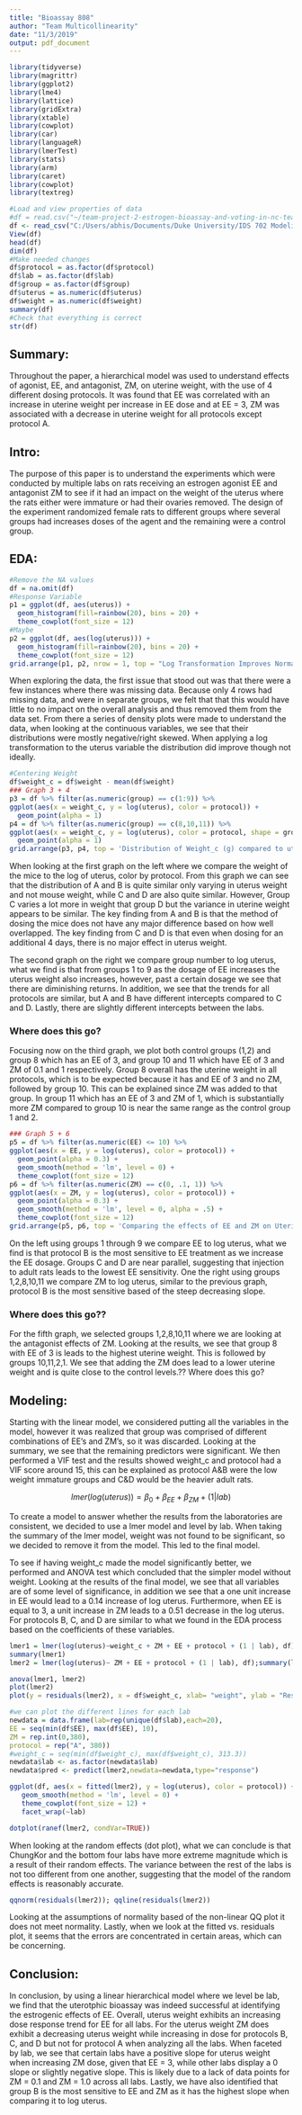 ---
title: "Bioassay 808"
author: "Team Multicollinearity"
date: "11/3/2019"
output: pdf_document
---
```{r, libraries, include = FALSE, echo = FALSE}
library(tidyverse)
library(magrittr)
library(ggplot2)
library(lme4)
library(lattice)
library(gridExtra)
library(xtable)
library(cowplot)
library(car)
library(languageR)
library(lmerTest)
library(stats)
library(arm)
library(caret)
library(cowplot)
library(textreg)
```

```{r, Load, include=FALSE, echo = FALSE}
#Load and view properties of data
#df = read.csv("~/team-project-2-estrogen-bioassay-and-voting-in-nc-team-multicollinearity/Data/bioassay.txt", header = T, sep = ' ', na.strings =".")
df <- read_csv("C:/Users/abhis/Documents/Duke University/IDS 702 Modeling and Representation of Data/bioassay.csv")
View(df)
head(df)
dim(df)
#Make needed changes
df$protocol = as.factor(df$protocol)
df$lab = as.factor(df$lab)
df$group = as.factor(df$group)
df$uterus = as.numeric(df$uterus)
df$weight = as.numeric(df$weight)
summary(df)
#Check that everything is correct
str(df)
```

## Summary:
Throughout the paper, a hierarchical model was used to understand effects of agonist, EE, and antagonist, ZM, on uterine weight, with the use of 4 different dosing protocols. It was found that EE was correlated with an increase in uterine weight per increase in EE dose and at EE = 3, ZM was associated with a decrease in uterine weight for all protocols except protocol A.    

## Intro:
The purpose of this paper is to understand the experiments which were conducted by multiple labs on rats receiving an estrogen agonist EE and antagonist ZM to see if it had an impact on the weight of the uterus where the rats either were immature or had their ovaries removed. The design of the experiment randomized female rats to different groups where several groups had increases doses of the agent and the remaining were a control group.  

## EDA:
  
```{r EDA, include = TRUE, echo = FALSE, fig.width=10, fig.height=4, }
#Remove the NA values
df = na.omit(df)
#Response Variable 
p1 = ggplot(df, aes(uterus)) +
  geom_histogram(fill=rainbow(20), bins = 20) + 
  theme_cowplot(font_size = 12)
#Maybe
p2 = ggplot(df, aes(log(uterus))) +
  geom_histogram(fill=rainbow(20), bins = 20) + 
  theme_cowplot(font_size = 12)
grid.arrange(p1, p2, nrow = 1, top = "Log Transformation Improves Normality")
```

When exploring the data, the first issue that stood out was that there were a few instances where there was missing data. Because only 4 rows had missing data, and were in separate groups, we felt that that this would have little to no impact on the overall analysis and thus removed them from the data set. From there a series of density plots were made to understand the data, when looking at the continuous variables, we see that their distributions were mostly negative/right skewed. When applying a log transformation to the uterus variable the distribution did improve though not ideally.    

```{r, EDA2, include=T, echo=F, fig.width=10, fig.height=4, warning=F}
#Centering Weight
df$weight_c = df$weight - mean(df$weight)
### Graph 3 + 4 
p3 = df %>% filter(as.numeric(group) == c(1:9)) %>%
ggplot(aes(x = weight_c, y = log(uterus), color = protocol)) +
  geom_point(alpha = 1) 
p4 = df %>% filter(as.numeric(group) == c(8,10,11)) %>%
ggplot(aes(x = weight_c, y = log(uterus), color = protocol, shape = group)) +
  geom_point(alpha = 1) 
grid.arrange(p3, p4, top = 'Distribution of Weight_c (g) compared to uterus weight (mg)', nrow = 1)
```


When looking at the first graph on the left where we compare the weight of the mice to the log of uterus, color by protocol. From this graph we can see that the distribution of A and B is quite similar only varying in uterus weight and not mouse weight, while C and D are also quite similar. However, Group C varies a lot more in weight that group D but the variance in uterine weight appears to be similar. The key finding from A and B is that the method of dosing the mice does not have any major difference based on how well overlapped. The key finding from C and D is that even when dosing for an additional 4 days, there is no major effect in uterus weight.  

The second graph on the right we compare group number to log uterus, what we find is that from groups 1 to 9 as the dosage of EE increases the uterus weight also increases, however, past a certain dosage we see that there are diminishing returns. In addition, we see that the trends for all protocols are similar, but A and B have different intercepts compared to C and D. Lastly, there are slightly different intercepts between the labs.    

### Where does this go?
Focusing now on the third graph, we plot both control groups (1,2) and group 8 which has an EE of 3, and group 10 and 11 which have EE of 3 and ZM of 0.1 and 1 respectively. Group 8 overall has the uterine weight in all protocols, which is to be expected because it has and EE of 3 and no ZM, followed by group 10. This can be explained since ZM was added to that group. In group 11 which has an EE of 3 and ZM of 1, which is substantially more ZM compared to group 10 is near the same range as the control group 1 and 2.  

```{r, Plots, include=T, echo=F, fig.width=10, fig.height=4, warning=F}
### Graph 5 + 6
p5 = df %>% filter(as.numeric(EE) <= 10) %>%
ggplot(aes(x = EE, y = log(uterus), color = protocol)) +
  geom_point(alpha = 0.3) +
  geom_smooth(method = 'lm', level = 0) +
  theme_cowplot(font_size = 12)
p6 = df %>% filter(as.numeric(ZM) == c(0, .1, 1)) %>%
ggplot(aes(x = ZM, y = log(uterus), color = protocol)) +
  geom_point(alpha = 0.3) +
  geom_smooth(method = 'lm', level = 0, alpha = .5) +
  theme_cowplot(font_size = 12)
grid.arrange(p5, p6, top = 'Comparing the effects of EE and ZM on Uterine Weight', nrow = 1)
```

On the left using groups 1 through 9 we compare EE to log uterus, what we find is that protocol B is the most sensitive to EE treatment as we increase the EE dosage. Groups C and D are near parallel, suggesting that injection to adult rats leads to the lowest EE sensitivity. One the right using groups 1,2,8,10,11 we compare ZM to log uterus, similar to the previous graph, protocol B is the most sensitive based of the steep decreasing slope.  

### Where does this go??
For the fifth graph, we selected groups 1,2,8,10,11 where we are looking at the antagonist effects of ZM. Looking at the results, we see that group 8 with EE of 3 is leads to the highest uterine weight. This is followed by groups 10,11,2,1. We see that adding the ZM does lead to a lower uterine weight and is quite close to the control levels.?? Where does this go?  


## Modeling:  

Starting with the linear model, we considered putting all the variables in the model, however it was realized that group was comprised of different combinations of EE’s and ZM’s, so it was discarded. Looking at the summary, we see that the remaining predictors were significant. We then performed a VIF test and the results showed weight_c and protocol had a VIF score around 15, this can be explained as protocol A&B were the low weight immature groups and C&D would be the heavier adult rats.

$$lmer(log(uterus)) = \beta_0 + \beta_{EE} +\beta_{ZM} + (1|lab)$$ 

To create a model to answer whether the results from the laboratories are consistent, we decided to use a lmer model and level by lab. When taking the summary of the lmer model, weight was not found to be significant, so we decided to remove it from the model. This led to the final model.  

\begin{table}[ht]
\centering
\begin{tabular}{rrrrrr}
  \hline
 & Coef.Estimate & Coef.Std..Error & Coef.df & Coef.t.value & Coef.Pr...t.. \\ 
  \hline
(Intercept) & 3.61 & 0.04 & 20.31 & 82.07 & 0.00 \\ 
  ZM & -0.51 & 0.03 & 2652.47 & -17.04 & 0.00 \\ 
  EE & 0.14 & 0.00 & 2652.66 & 47.97 & 0.00 \\ 
  protocolB & 0.05 & 0.02 & 2541.05 & 2.14 & 0.03 \\ 
  protocolC & 1.26 & 0.03 & 2478.06 & 47.04 & 0.00 \\ 
  protocolD & 1.26 & 0.03 & 2652.83 & 36.74 & 0.00 \\ 
   \hline
\end{tabular}
\end{table}

To see if having weight_c made the model significantly better, we performed and ANOVA test which concluded that the simpler model without weight. Looking at the results of the final model, we see that all variables are of some level of significance, in addition we see that a one unit increase in EE would lead to a 0.14 increase of log uterus. Furthermore, when EE is equal to 3, a unit increase in ZM leads to a 0.51 decrease in the log uterus. For protocols B, C, and D are similar to what we found in the EDA process based on the coefficients of these variables.  

```{r, b2, include=F, echo=F}
lmer1 = lmer(log(uterus)~weight_c + ZM + EE + protocol + (1 | lab), df)
summary(lmer1)
lmer2 = lmer(log(uterus)~ ZM + EE + protocol + (1 | lab), df);summary(lmer2)

anova(lmer1, lmer2)
plot(lmer2)
plot(y = residuals(lmer2), x = df$weight_c, xlab= "weight", ylab = "Residuals")
```


```{r, b3, include=F, echo=F}
#we can plot the different lines for each lab
newdata = data.frame(lab=rep(unique(df$lab),each=20),
EE = seq(min(df$EE), max(df$EE), 10),
ZM = rep.int(0,380),
protocol = rep("A", 380))
#weight_c = seq(min(df$weight_c), max(df$weight_c), 313.3))
newdata$lab <- as.factor(newdata$lab)
newdata$pred <- predict(lmer2,newdata=newdata,type="response")
```


```{r, include=F, echo=F, fig.width=10, fig.height=4 }
ggplot(df, aes(x = fitted(lmer2), y = log(uterus), color = protocol)) +
   geom_smooth(method = 'lm', level = 0) + 
   theme_cowplot(font_size = 12) +
   facet_wrap(~lab)
```


```{r, include=T, echo=F, fig.width=10, fig.height=4, message=F, results='hide',fig.keep='all'}
dotplot(ranef(lmer2, condVar=TRUE)) 
```

When looking at the random effects (dot plot), what we can conclude is that ChungKor and the bottom four labs have more extreme magnitude which is a result of their random effects. The variance between the rest of the labs is not too different from one another, suggesting that the model of the random effects is reasonably accurate.  

```{r, include=T, echo=F, fig.width=10, fig.height=4}
qqnorm(residuals(lmer2)); qqline(residuals(lmer2))
```

Looking at the assumptions of normality based of the non-linear QQ plot it does not meet normality. Lastly, when we look at the fitted vs. residuals plot, it seems that the errors are concentrated in certain areas, which can be concerning.  


## Conclusion:
In conclusion, by using a linear hierarchical model where we level be lab, we find that the uterotphic bioassay was indeed successful at identifying the estrogenic effects of EE. Overall, uterus weight exhibits an increasing dose response trend for EE for all labs. For the uterus weight ZM does exhibit a decreasing uterus weight while increasing in dose for protocols B, C, and D but not for protocol A when analyzing all the labs. When faceted by lab, we see that certain labs have a positive slope for uterus weight when increasing ZM dose, given that EE = 3, while other labs display a 0 slope or slightly negative slope. This is likely due to a lack of data points for ZM = 0.1 and ZM = 1.0 across all labs. Lastly, we have also identified that group B is the most sensitive to EE and ZM as it has the highest slope when comparing it to log uterus.  